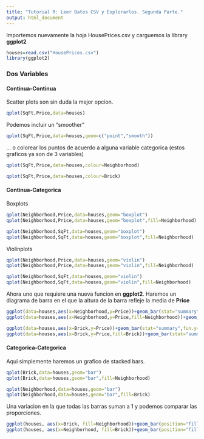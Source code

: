 ```yaml
---
title: "Tutorial R: Leer Datos CSV y Explorarlos. Segunda Parte."
output: html_document
---
```


Importemos nuevamente la hoja HousePrices.csv y carguemos la library **ggplot2** 

```r
houses=read.csv("HousePrices.csv")
library(ggplot2)
```


### Dos Variables
#### Continua-Continua

Scatter plots son sin duda la mejor opcion. 
```r
qplot(SqFt,Price,data=houses)

```

Podemos incluir un "smoother"
```r
qplot(SqFt,Price,data=houses,geom=c("point","smooth"))
```

... o colorear los puntos de acuerdo a alguna variable categorica (estos graficos ya son de 3 variables)

```r
qplot(SqFt,Price,data=houses,colour=Neighborhood)

qplot(SqFt,Price,data=houses,colour=Brick)

```

#### Continua-Categorica

Boxplots

```r
qplot(Neighborhood,Price,data=houses,geom="boxplot")
qplot(Neighborhood,Price,data=houses,geom="boxplot",fill=Neighborhood)

qplot(Neighborhood,SqFt,data=houses,geom="boxplot")
qplot(Neighborhood,SqFt,data=houses,geom="boxplot",fill=Neighborhood)
```

Violinplots

```r
qplot(Neighborhood,Price,data=houses,geom="violin")
qplot(Neighborhood,Price,data=houses,geom="violin",fill=Neighborhood)

qplot(Neighborhood,SqFt,data=houses,geom="violin")
qplot(Neighborhood,SqFt,data=houses,geom="violin",fill=Neighborhood)
```

Ahora uno que requiere una nueva funcion en **ggplot2**. Haremos un diagrama de barra en el que la altura de la barra refleje la media de **Price**

```r
ggplot(data=houses,aes(x=Neighborhood,y=Price))+geom_bar(stat="summary",fun.y="mean")
ggplot(data=houses,aes(x=Neighborhood,y=Price,fill=Neighborhood))+geom_bar(stat="summary",fun.y="mean")

ggplot(data=houses,aes(x=Brick,y=Price))+geom_bar(stat="summary",fun.y="mean")
ggplot(data=houses,aes(x=Brick,y=Price,fill=Brick))+geom_bar(stat="summary",fun.y="mean")

```

#### Categorica-Categorica

Aqui simplemente haremos un grafico de stacked bars.

```r
qplot(Brick,data=houses,geom="bar")
qplot(Brick,data=houses,geom="bar",fill=Neighborhood)

qplot(Neighborhood,data=houses,geom="bar")
qplot(Neighborhood,data=houses,geom="bar",fill=Brick)
```

Una variacion en la que todas las barras suman a 1 y podemos comparar las proporciones.

```r
ggplot(houses, aes(x=Brick, fill=Neighborhood))+geom_bar(position="fill")
ggplot(houses, aes(x=Neighborhood, fill=Brick))+geom_bar(position="fill")

```

